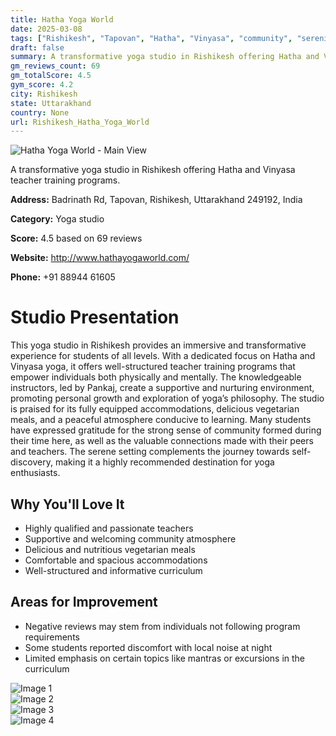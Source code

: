 ```yaml
---
title: Hatha Yoga World
date: 2025-03-08
tags: ["Rishikesh", "Tapovan", "Hatha", "Vinyasa", "community", "serenity", "Rishikesh"]  
draft: false
summary: A transformative yoga studio in Rishikesh offering Hatha and Vinyasa teacher training programs.
gm_reviews_count: 69
gm_totalScore: 4.5
gym_score: 4.2
city: Rishikesh
state: Uttarakhand
country: None
url: Rishikesh_Hatha_Yoga_World
---
```


<div className="aspect-[16/9] relative my-8">
  <img 
    src="https://lh5.googleusercontent.com/p/AF1QipNN1bHAWoUNrJBr00H9OGhos67fa2ykMg5-_JQ=w1920-h1080-k-no"
    alt="Hatha Yoga World - Main View"
    className="object-cover absolute inset-0 w-full h-full rounded-lg"
  />
</div>

A transformative yoga studio in Rishikesh offering Hatha and Vinyasa teacher training programs.

**Address:** Badrinath Rd, Tapovan, Rishikesh, Uttarakhand 249192, India

**Category:** Yoga studio

**Score:** 4.5 based on 69 reviews

**Website:** http://www.hathayogaworld.com/

**Phone:** +91 88944 61605

# Studio Presentation

This yoga studio in Rishikesh provides an immersive and transformative experience for students of all levels. With a dedicated focus on Hatha and Vinyasa yoga, it offers well-structured teacher training programs that empower individuals both physically and mentally. The knowledgeable instructors, led by Pankaj, create a supportive and nurturing environment, promoting personal growth and exploration of yoga’s philosophy. The studio is praised for its fully equipped accommodations, delicious vegetarian meals, and a peaceful atmosphere conducive to learning. Many students have expressed gratitude for the strong sense of community formed during their time here, as well as the valuable connections made with their peers and teachers. The serene setting complements the journey towards self-discovery, making it a highly recommended destination for yoga enthusiasts.

## Why You'll Love It

- Highly qualified and passionate teachers
- Supportive and welcoming community atmosphere
- Delicious and nutritious vegetarian meals
- Comfortable and spacious accommodations
- Well-structured and informative curriculum

## Areas for Improvement

- Negative reviews may stem from individuals not following program requirements
- Some students reported discomfort with local noise at night
- Limited emphasis on certain topics like mantras or excursions in the curriculum

<div className="grid grid-cols-1 xl:grid-cols-2 gap-4 my-8">
<div className="aspect-[4/3] relative"><img src="https://lh5.googleusercontent.com/p/AF1QipOnQUnSnaZTzeBe6EQpeKcibJtMZeWI2ub3_YM=w1920-h1080-k-no" alt="Image 1" className="object-cover absolute inset-0 w-full h-full rounded-lg" /></div>
<div className="aspect-[4/3] relative"><img src="https://lh5.googleusercontent.com/p/AF1QipNUCeMxcaXf0fFvwBjcifH_rwhvhllPISzrO3PO=w1920-h1080-k-no" alt="Image 2" className="object-cover absolute inset-0 w-full h-full rounded-lg" /></div>
<div className="aspect-[4/3] relative"><img src="https://lh5.googleusercontent.com/p/AF1QipNsXJp6IVzTu-s5Y-v6yH--0mVbcF7k1OVGI58H=w1920-h1080-k-no" alt="Image 3" className="object-cover absolute inset-0 w-full h-full rounded-lg" /></div>
<div className="aspect-[4/3] relative"><img src="https://lh5.googleusercontent.com/p/AF1QipNWeG16k4urzYcJDaptmcfqdyCYvxAoj8pzWtJe=w1920-h1080-k-no" alt="Image 4" className="object-cover absolute inset-0 w-full h-full rounded-lg" /></div>
</div>